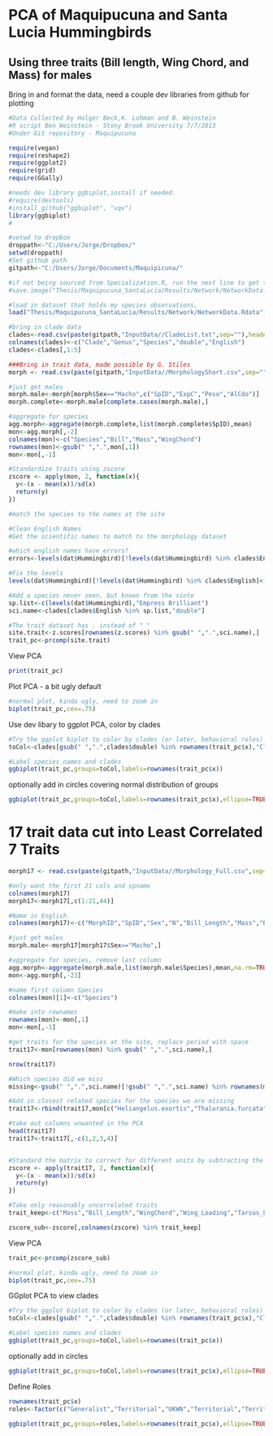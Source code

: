 PCA of Maquipucuna and Santa Lucia Hummingbirds 
========================================================

Using three traits (Bill length, Wing Chord, and Mass) for males
------------

Bring in and format the data, need a couple dev libraries from github for plotting 

```r
#Data Collected by Holger Beck,K. Lohman and B. Weinstein
#R script Ben Weinstein - Stony Brook University 7/7/2013
#Under Git repository - Maquipucuna

require(vegan)
require(reshape2)
require(ggplot2)
require(grid)
require(GGally)

#needs dev library ggbiplot,install if needed. 
#require(devtools)
#install_github("ggbiplot", "vqv")
library(ggbiplot)
#

#setwd to dropbox
droppath<-"C:/Users/Jorge/Dropbox/"
setwd(droppath)
#Set github path
gitpath<-"C:/Users/Jorge/Documents/Maquipicuna/"

#if not being sourced from Specialization.R, run the next line to get the env
#save.image("Thesis/Maquipucuna_SantaLucia/Results/Network/NetworkData.Rdata")

#load in dataset that holds my species observations, 
load("Thesis/Maquipucuna_SantaLucia/Results/Network/NetworkData.Rdata")

#bring in clade data
clades<-read.csv(paste(gitpath,"InputData//CladeList.txt",sep=""),header=FALSE)[,-1]
colnames(clades)<-c("Clade","Genus","Species","double","English")
clades<-clades[,1:5]

###Bring in trait data, made possible by G. Stiles
morph <- read.csv(paste(gitpath,"InputData//MorphologyShort.csv",sep=""),na.strings="9999")

#just get males
morph.male<-morph[morph$Sex=="Macho",c("SpID","ExpC","Peso","AlCdo")]
morph.complete<-morph.male[complete.cases(morph.male),]

#aggregate for species
agg.morph<-aggregate(morph.complete,list(morph.complete$SpID),mean)
mon<-agg.morph[,-2]
colnames(mon)<-c("Species","Bill","Mass","WingChord")
rownames(mon)<-gsub(" ",".",mon[,1])
mon<-mon[,-1]

#Standardize traits using zscore
zscore <- apply(mon, 2, function(x){
  y<-(x - mean(x))/sd(x)
  return(y)
})

#match the species to the names at the site

#Clean English Names
#Get the scientific names to match to the morphology dataset

#which english names have errors?
errors<-levels(dat$Hummingbird)[!levels(dat$Hummingbird) %in% clades$English]

#Fix the levels
levels(dat$Hummingbird)[!levels(dat$Hummingbird) %in% clades$English]<-c("Andean Emerald","Fawn-breasted Brilliant","Gorgeted Sunangel","Tyrian Metaltail")

#Add a species never seen, but known from the siote
sp.list<-c(levels(dat$Hummingbird),"Empress Brilliant")
sci.name<-clades[clades$English %in% sp.list,"double"]

#The trait dataset has . instead of " "
site.trait<-z.scores[rownames(z.scores) %in% gsub(" ",".",sci.name),]
trait_pc<-prcomp(site.trait)
```

View PCA
```r
print(trait_pc)
```

Plot PCA - a bit ugly default
```r
#normal plot, kinda ugly, need to zoom in
biplot(trait_pc,cex=.75)
```

Use dev libary to ggplot PCA, color by clades
```r
#Try the ggplot biplot to color by clades (or later, behavioral roles)
toCol<-clades[gsub(" ",".",clades$double) %in% rownames(trait_pc$x),"Clade"]

#Label species names and clades
ggbiplot(trait_pc,groups=toCol,labels=rownames(trait_pc$x))
```

optionally add in circles covering normal distribution of groups
```r
ggbiplot(trait_pc,groups=toCol,labels=rownames(trait_pc$x),ellipse=TRUE)
```

17 trait data cut into Least Correlated 7 Traits
=========================

```r
morph17 <- read.csv(paste(gitpath,"InputData//Morphology_Full.csv",sep=""),na.strings=9999)

#only want the first 21 cols and spname 
colnames(morph17)
morph17<-morph17[,c(1:21,44)]

#Name in English
colnames(morph17)<-c("MorphID","SpID","Sex","N","Bill_Length","Mass","Bill_width","Total_Culmen","WingChord","Bill_Depth","Wing_Width","Wing_Length","Aspect_Ratio","Wing_Area","Wing_Loading","Wing_Taper","Wing_Area2","Tail_Length","Foot_Extension","Tarsus_Length","Nail_Length","Species")

#just get males
morph.male<-morph17[morph17$Sex=="Macho",]

#aggregate for species, remove last column
agg.morph<-aggregate(morph.male,list(morph.male$Species),mean,na.rm=TRUE)
mon<-agg.morph[,-23]

#name first column Species
colnames(mon)[1]<-c("Species")

#make into rownames
rownames(mon)<-mon[,1]
mon<-mon[,-1]

#get traits for the species at the site, replace period with space
trait17<-mon[rownames(mon) %in% gsub(" ",".",sci.name),]

nrow(trait17)

#Which species did we miss
missing<-gsub(" ",".",sci.name)[!gsub(" ",".",sci.name) %in% rownames(mon)]

#Add in closest related species for the species we are missing
trait17<-rbind(trait17,mon[c("Heliangelus.exortis","Thalurania.furcata"),])

#take out columns unwanted in the PCA
head(trait17)
trait17<-trait17[,-c(1,2,3,4)]


#Standard the matrix to correct for different units by subtracting the means and dividing by sd
zscore <- apply(trait17, 2, function(x){
  y<-(x - mean(x))/sd(x)
  return(y)
})

#Take only reasonably uncorrelated traits
trait_keep<-c("Mass","Bill_Length","WingChord","Wing_Loading","Tarsus_Length","Tail_Length","Nail_Length")

zscore_sub<-zscore[,colnames(zscore) %in% trait_keep]
```

View PCA 

```r
trait_pc<-prcomp(zscore_sub)
```

```r
#normal plot, kinda ugly, need to zoom in
biplot(trait_pc,cex=.75)
```

GGplot PCA to view clades

```r
#Try the ggplot biplot to color by clades (or later, behavioral roles)
toCol<-clades[gsub(" ",".",clades$double) %in% rownames(trait_pc$x),"Clade"]

#Label species names and clades
ggbiplot(trait_pc,groups=toCol,labels=rownames(trait_pc$x))
```

optionally add in circles

```r
ggbiplot(trait_pc,groups=toCol,labels=rownames(trait_pc$x),ellipse=TRUE)
```

Define Roles
```r
rownames(trait_pc$x)
roles<-factor(c("Generalist","Territorial","UKWN","Territorial","Territorial","Trapliner","Trapliner","Territorial","UKWN","Trapliner","Territorial","UKWN","UKWN","Territorial","Territorial","UKWN","Generalist","Trapliner","Trapliner","Trapliner","UKWN","Generalist","Territorial","UKWN"))

ggbiplot(trait_pc,groups=roles,labels=rownames(trait_pc$x),ellipse=TRUE)
```
